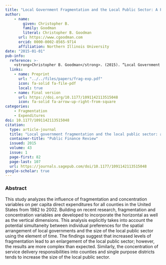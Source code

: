 ```yaml
---
title: "Local Government Fragmentation and the Local Public Sector: A Panel Data Analysis"
author: 
    - name: 
        given: Christopher B.
        family: Goodman
        literal: Christopher B. Goodman
      url: https://www.cgoodman.com
      orcid: 0000-0002-8565-9714
      affiliation: Northern Illinois University
date: "2015-01-01"
pub-info:
  reference: >-
    <strong>Christopher B. Goodman</strong>. (2015). “Local Government Fragmentation and the Local Public Sector: A Panel Data Analysis" <em>Public Finance Review</em> 43 (1): 82-107, doi: <a href="https://doi.org/10.1177/1091142113515048" target="_blank" rel="noopener noreferrer"><code>10.1177/1091142113515048</code></a>
  links:
    - name: Preprint
      url: "../../files/papers/frag-exp.pdf"
      icon: fa-solid fa-file-pdf
      local: true
    - name: Final version
      url: https://doi.org/10.1177/1091142113515048
      icon: fa-solid fa-arrow-up-right-from-square
categories:
    - Fragmentation
    - Expenditures
doi: 10.1177/1091142113515048
citation:
  type: article-journal
  title: "Local government fragmentation and the local public sector: a panel data analysis"
  container-title: "Public Finance Review"
  issued: 2015
  volume: 43
  issue: 1
  page-first: 82
  page-last: 107
  url: https://journals.sagepub.com/doi/10.1177/1091142113515048
google-scholar: true
---
```


### Abstract
This study analyzes the influence of fragmentation and concentration variables on per capita direct expenditures for all counties in the United States from 1982 to 2002. Building on recent research, fragmentation and concentration variables are developed to incorporate the horizontal as well as the vertical dimensions. This analysis explicitly takes into account the potential simultaneity between individual preferences for the spatial arrangement of local governments and the size of the local public sector using the element of time. The findings suggest that increased levels of fragmentation lead to an enlargement of the local public sector; however, the results are more complex than expected. Similarly, the concentration of service delivery responsibilities into counties and single purpose districts tends to increase the size of the local public sector.